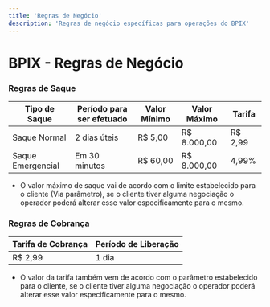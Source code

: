 ```yaml
---
title: 'Regras de Negócio'
description: 'Regras de negócio específicas para operações do BPIX'
---
```


# BPIX - Regras de Negócio

### Regras de Saque 

| Tipo de Saque | Período para ser efetuado | Valor Mínimo | Valor Máximo | Tarifa |
|--|--|--|--|--|
| Saque Normal | 2 dias úteis | R$ 5,00 | R$ 8.000,00 | R$ 2,99 |
| Saque Emergencial | Em 30 minutos | R$ 60,00 | R$ 8.000,00 | 4,99% |

- O valor máximo de saque vai de acordo com o limite estabelecido para o cliente (Via parâmetro), se o cliente tiver alguma negociação o operador poderá alterar esse valor especificamente para o mesmo.

### Regras de Cobrança

| Tarifa de Cobrança | Período de Liberação |
|--|--|
| R$ 2,99 | 1 dia |

- O valor da tarifa também vem de acordo com o parâmetro estabelecido para o cliente, se o cliente tiver alguma negociação o operador poderá alterar esse valor especificamente para o mesmo.